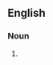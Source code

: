 {{also|cabin cruiser}}
==English==

===Noun===
{{en-noun}}

# {{alternative spelling of|cabin cruiser|lang=en}}